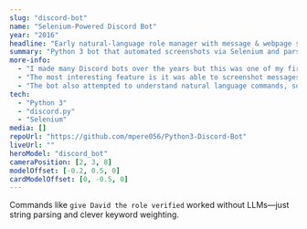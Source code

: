 ```yaml
---
slug: "discord-bot"
name: "Selenium-Powered Discord Bot"
year: "2016"
headline: "Early natural-language role manager with message & webpage screenshotter"
summary: "Python 3 bot that automated screenshots via Selenium and parsed plain-English commands to manage roles."
more-info:
  - "I made many Discord bots over the years but this was one of my first ones."
  - "The most interesting feature is it was able to screenshot messages. This was possible it used Selenium, so the bot would have its own browser open with Discord open on the browser, and it would screenshot the page, then find the element information for the specified message, and use that information to crop the screenshot of the page to only be the specified message."
  - "The bot also attempted to understand natural language commands, so you could say 'give David the role verified' and it would look for a user named David and assign them the role verified. I achieved this without using any type of AI, just through having the bot analyze the syntax of a sentence, and look for certain keywords like give and role, so in many cases where you wanted to assign someone a role and asked the bot to do so with natural language, the bot would understand."
tech:
  - "Python 3"
  - "discord.py"
  - "Selenium"
media: []
repoUrl: "https://github.com/mpere056/Python3-Discord-Bot"
liveUrl: ""
heroModel: "discord_bot"
cameraPosition: [2, 3, 8]
modelOffset: [-0.2, 0.5, 0]
cardModelOffset: [0, -0.5, 0]
---
```

Commands like `give David the role verified` worked  without LLMs—just string parsing and clever keyword weighting.
